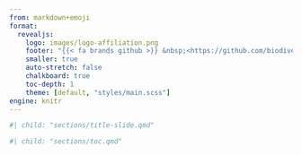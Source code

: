 ```yaml
---
from: markdown+emoji
format:
  revealjs:
    logo: images/logo-affiliation.png
    footer: "{{< fa brands github >}} &nbsp;<https://github.com/biodiversitydata/quarto-template>"
    smaller: true
    auto-stretch: false
    chalkboard: true
    toc-depth: 1
    theme: [default, "styles/main.scss"]
engine: knitr
---
```


```r
#| child: "sections/title-slide.qmd"
```


```r
#| child: "sections/toc.qmd"
```

